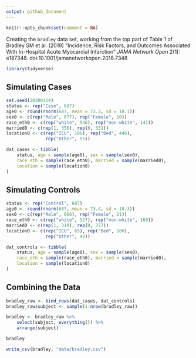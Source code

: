 ---
output: github_document
---

```{r setup, include=FALSE}
knitr::opts_chunk$set(comment = NA)
```

Creating the `bradley` data set, working from the top part of Table 1 of Bradley SM et al. (2019) "Incidence, Risk Factors, and Outcomes Associated With In-Hospital Acute Myocardial Infarction" *JAMA Network Open* 2(1): e187348. doi:10.1001/jamanetworkopen.2018.7348

```{r}
library(tidyverse)
```

## Simulating Cases

```{r}
set.seed(20200114)
status <- rep("Case", 687)
age0 <- round(rnorm(687, mean = 73.3, sd = 10.1))
sex0 <- c(rep("Male", 677), rep("Female", 10))
race_eth0 <- c(rep("white", 546), rep("non-white", 141))
married0 <- c(rep(1, 356), rep(0, 331))
location0 <- c(rep("ICU", 186), rep("Bed", 446), 
               rep("Other", 55))

dat_cases <- tibble(
    status, age = sample(age0), sex = sample(sex0),
    race_eth = sample(race_eth0), married = sample(married0),
    location = sample(location0)
)
```


## Simulating Controls

```{r}
status <- rep("Control", 687)
age0 <- round(rnorm(687, mean = 73.4, sd = 10.3))
sex0 <- c(rep("Male", 666), rep("Female", 21))
race_eth0 <- c(rep("white", 527), rep("non-white", 160))
married0 <- c(rep(1, 310), rep(0, 377))
location0 <- c(rep("ICU", 65), rep("Bed", 580), 
               rep("Other", 42))

dat_controls <- tibble(
    status, age = sample(age0), sex = sample(sex0), 
    race_eth = sample(race_eth0), married = sample(married0), 
    location = sample(location0)
)
```

## Combining the Data 

```{r}
bradley_raw <- bind_rows(dat_cases, dat_controls)
bradley_raw$subject <- sample(1:nrow(bradley_raw))

bradley <- bradley_raw %>%
    select(subject, everything()) %>%
    arrange(subject)

bradley
```

```{r}
write_csv(bradley, "data/bradley.csv")
```